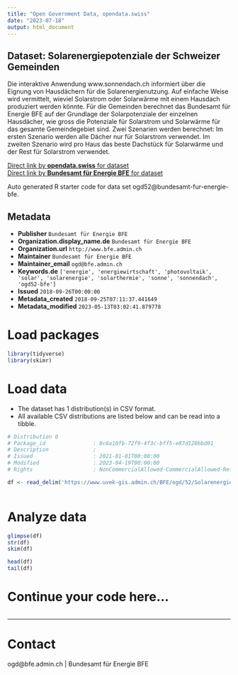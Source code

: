 ```yaml
---
title: "Open Government Data, opendata.swiss"
date: "2023-07-18"
output: html_document
---
```


## Dataset: Solarenergiepotenziale der Schweizer Gemeinden

Die interaktive Anwendung www.sonnendach.ch informiert über die Eignung von Hausdächern für die Solarenergienutzung. Auf einfache Weise wird vermittelt, wieviel Solarstrom oder Solarwärme mit einem Hausdach produziert werden könnte.
Für die Gemeinden berechnet das Bundesamt für Energie BFE auf der Grundlage der Solarpotenziale der einzelnen Hausdächer, wie gross die Potenziale für Solarstrom und Solarwärme für das gesamte Gemeindegebiet sind. Zwei Szenarien werden berechnet: Im ersten Szenario werden alle Dächer nur für Solarstrom verwendet. Im zweiten Szenario wird pro Haus das beste Dachstück für Solarwärme und der Rest für Solarstrom verwendet.

[Direct link by **opendata.swiss** for dataset](https://opendata.swiss/de/dataset/solarenergiepotenziale-der-schweizer-gemeinden)<br>
[Direct link by **Bundesamt für Energie BFE** for dataset](http://www.bfe.admin.ch/ogd52)

Auto generated R starter code for data set ogd52@bundesamt-fur-energie-bfe.

## Metadata

- **Publisher** `Bundesamt für Energie BFE`
- **Organization.display_name.de** `Bundesamt für Energie BFE`
- **Organization.url** `http://www.bfe.admin.ch`
- **Maintainer** `Bundesamt für Energie BFE`
- **Maintainer_email** `ogd@bfe.admin.ch`
- **Keywords.de** `['energie', 'energiewirtschaft', 'photovoltaik', 'solar', 'solarenergie', 'solarthermie', 'sonne', 'sonnendach', 'ogd52-bfe']`
- **Issued** `2018-09-26T00:00:00`
- **Metadata_created** `2018-09-25T07:11:37.441649`
- **Metadata_modified** `2023-05-13T03:02:41.879778`


# Load packages

```r

library(tidyverse)
library(skimr)

```

# Load data

-   The dataset has 1 distribution(s) in CSV format.
-   All available CSV distributions are listed below and can be read into a tibble.

```r

# Distribution 0
# Package_id               : 8c6a10fb-72f9-4f3c-bff5-e87d120bbd01
# Description              : 
# Issued                   : 2021-01-01T00:00:00
# Modified                 : 2023-04-19T00:00:00
# Rights                   : NonCommercialAllowed-CommercialAllowed-ReferenceRequired

df <- read_delim('https://www.uvek-gis.admin.ch/BFE/ogd/52/Solarenergiepotenziale_Gemeinden_Daecher_und_Fassaden.csv')



```

# Analyze data

```r

glimpse(df)
str(df)
skim(df)

head(df)
tail(df)

```

# Continue your code here...

```r

```

------------------------------------------------------------------------

# Contact

ogd@bfe.admin.ch | Bundesamt für Energie BFE
